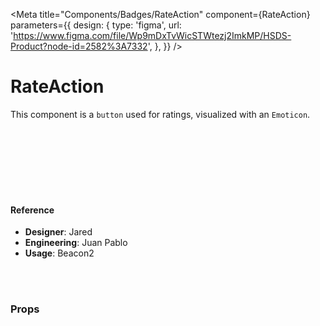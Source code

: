 
<Meta
  title="Components/Badges/RateAction"
  component={RateAction}
  parameters={{
    design: {
      type: 'figma',
      url:
        'https://www.figma.com/file/Wp9mDxTvWicSTWtezj2ImkMP/HSDS-Product?node-id=2582%3A7332',
    },
  }}
/>

# RateAction

This component is a `button` used for ratings, visualized with an `Emoticon`.

<Canvas>
  <Story name="default">
    <div>
      <RateAction
        size={select('Size', { xl: 'xl', lg: 'lg', md: 'md', sm: 'sm' }, 'md')}
        name="reaction-happy"
        withCircle={boolean('withCircle', false)}
        disabled={boolean('disabled', false)}
      />
      <br />
      <br />
      <RateAction
        size={select('Size', { xl: 'xl', lg: 'lg', md: 'md', sm: 'sm' }, 'md')}
        name="reaction-okay"
        withCircle={boolean('withCircle', false)}
        disabled={boolean('disabled', false)}
      />
      <br />
      <br />
      <RateAction
        size={select('Size', { xl: 'xl', lg: 'lg', md: 'md', sm: 'sm' }, 'md')}
        name="reaction-sad"
        withCircle={boolean('withCircle', false)}
        disabled={boolean('disabled', false)}
      />
      <br />
      <br />
    </div>
  </Story>
</Canvas>

#### Reference

- **Designer**: Jared
- **Engineering**: Juan Pablo
- **Usage**: Beacon2

<br />
<br />

### Props

<ArgsTable of={RateAction} />
